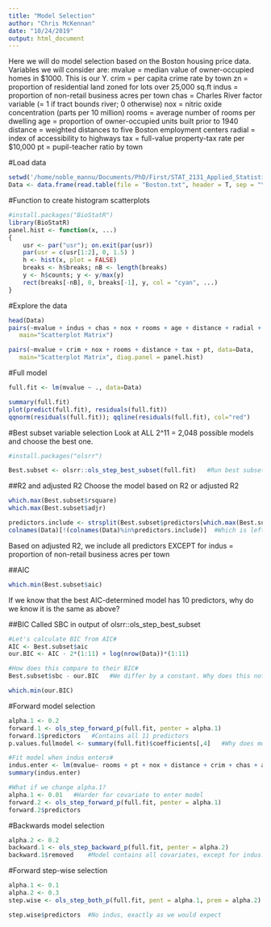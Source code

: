 ```yaml
---
title: "Model Selection"
author: "Chris McKennan"
date: "10/24/2019"
output: html_document
---
```


Here we will do model selection based on the Boston housing price data. Variables we will consider are:
mvalue = median value of owner-occupied homes in \$1000. This is our Y.
crim = per capita crime rate by town
zn = proportion of residential land zoned for lots over 25,000 sq.ft
indus = proportion of non-retail business acres per town
chas = Charles River factor variable (= 1 if tract bounds river; 0 otherwise)
nox = nitric oxide concentration (parts per 10 million)
rooms = average number of rooms per dwelling
age = proportion of owner-occupied units built prior to 1940
distance = weighted distances to five Boston employment centers
radial = index of accessibility to highways
tax = full-value property-tax rate per \$10,000
pt = pupil-teacher ratio by town


#Load data
```r

setwd('/home/noble_mannu/Documents/PhD/First/STAT_2131_Applied_Statistical_Methods_I/HW7')
Data <- data.frame(read.table(file = "Boston.txt", header = T, sep = "\t", stringsAsFactors = F))
```

#Function to create histogram scatterplots
```r
#install.packages("BioStatR")
library(BioStatR)
panel.hist <- function(x, ...)
{
    usr <- par("usr"); on.exit(par(usr))
    par(usr = c(usr[1:2], 0, 1.5) )
    h <- hist(x, plot = FALSE)
    breaks <- h$breaks; nB <- length(breaks)
    y <- h$counts; y <- y/max(y)
    rect(breaks[-nB], 0, breaks[-1], y, col = "cyan", ...)
}
```

#Explore the data
```r
head(Data)
pairs(~mvalue + indus + chas + nox + rooms + age + distance + radial + tax + pt, data=Data,
   main="Scatterplot Matrix")

pairs(~mvalue + crim + nox + rooms + distance + tax + pt, data=Data,
   main="Scatterplot Matrix", diag.panel = panel.hist)
```

#Full model
```r
full.fit <- lm(mvalue ~ ., data=Data)

summary(full.fit)
plot(predict(full.fit), residuals(full.fit))
qqnorm(residuals(full.fit)); qqline(residuals(full.fit), col="red")
```

#Best subset variable selection
Look at ALL 2^11 = 2,048 possible models and choose the best one.
```r
#install.packages("olsrr")

Best.subset <- olsrr::ols_step_best_subset(full.fit)   #Run best subset selection. This may take a minute or two...
```

##R2 and adjusted R2
Choose the model based on R2 or adjusted R2
```r
which.max(Best.subset$rsquare)
which.max(Best.subset$adjr)

predictors.include <- strsplit(Best.subset$predictors[which.max(Best.subset$adjr)], "[ ]+", perl=T)[[1]]
colnames(Data)[!(colnames(Data)%in%predictors.include)]  #Which is left out?
```
Based on adjusted R2, we include all predictors EXCEPT for indus = proportion of non-retail business acres per town

##AIC
```r
which.min(Best.subset$aic)
```
If we know that the best AIC-determined model has 10 predictors, why do we know it is the same as above?

##BIC
Called SBC in output of olsrr::ols_step_best_subset
```r
#Let's calculate BIC from AIC#
AIC <- Best.subset$aic
our.BIC <- AIC - 2*(1:11) + log(nrow(Data))*(1:11)

#How does this compare to their BIC#
Best.subset$sbc - our.BIC   #We differ by a constant. Why does this not matter?

which.min(our.BIC)
```

#Forward model selection

```r
alpha.1 <- 0.2
forward.1 <- ols_step_forward_p(full.fit, penter = alpha.1)
forward.1$predictors   #Contains all 11 predictors
p.values.fullmodel <- summary(full.fit)$coefficients[,4]   #Why does model contain all 11 predictors when indus p-value from the full model fit is > alpha.1?

#Fit model when indus enters#
indus.enter <- lm(mvalue~ rooms + pt + nox + distance + crim + chas + age + zn + indus, data=Data)
summary(indus.enter)

#What if we change alpha.1?
alpha.1 <- 0.01   #Harder for covariate to enter model
forward.2 <- ols_step_forward_p(full.fit, penter = alpha.1)
forward.2$predictors
```

#Backwards model selection

```r
alpha.2 <- 0.2
backward.1 <- ols_step_backward_p(full.fit, penter = alpha.2)
backward.1$removed    #Model contains all covariates, except for indus.
```

#Forward step-wise selection

```r
alpha.1 <- 0.1
alpha.2 <- 0.3
step.wise <- ols_step_both_p(full.fit, pent = alpha.1, prem = alpha.2)

step.wise$predictors  #No indus, exactly as we would expect
```